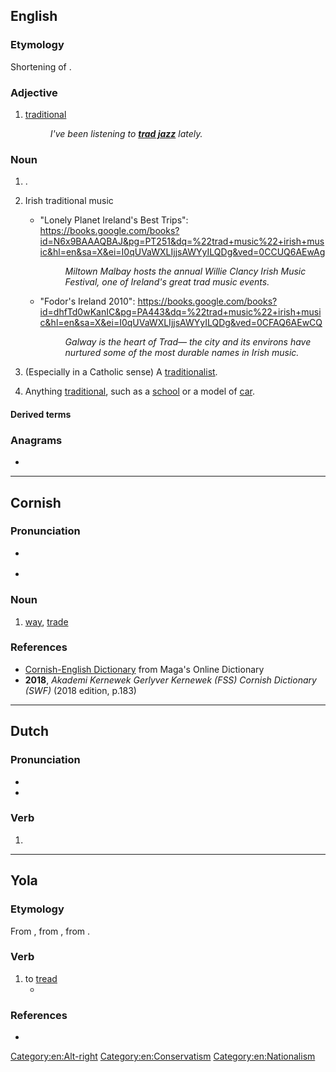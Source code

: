 {{also|Trad|träd|tråd|trąd}}
==English==

===Etymology===
Shortening of {{m|en|traditional}}.

===Adjective===
{{en-adj|-}}

# {{lb|en|mostly|music}} [[traditional]]
#: ''I've been listening to '''[[trad jazz]]''' lately.''

===Noun===
{{en-noun|~}}

# {{lb|en|climbing}} {{l|en|traditional climbing}}.
# {{lb|en|music}} Irish traditional music
#* "Lonely Planet Ireland's Best Trips": https://books.google.com/books?id=N6x9BAAAQBAJ&pg=PT251&dq=%22trad+music%22+irish+music&hl=en&sa=X&ei=I0qUVaWXLIjjsAWYyILQDg&ved=0CCUQ6AEwAg
#*: ''Miltown Malbay hosts the annual Willie Clancy Irish Music Festival, one of Ireland's great trad music events.''
#* "Fodor's Ireland 2010": https://books.google.com/books?id=dhfTd0wKanIC&pg=PA443&dq=%22trad+music%22+irish+music&hl=en&sa=X&ei=I0qUVaWXLIjjsAWYyILQDg&ved=0CFAQ6AEwCQ
#*: ''Galway is the heart of Trad— the city and its environs have nurtured some of the most durable names in Irish music.''
# {{lb|en|informal}} (Especially in a Catholic sense) A [[traditionalist]].
# {{lb|en|informal}} Anything [[traditional]], such as a [[school]] or a model of [[car]].

====Derived terms====
{{col3|en
|trad bolted
|tradcath
|traddy
|trad jazz
|tradlarp
|tradlarper
|trad-pub
|tradthot
|tradwife
}}

===Anagrams===
* {{anagrams|en|a=adrt|'tard|-tard|ADRT|Art.D.|DART|DTRA|Dart|dart|drat|tard}}

[[Category:en:Alt-right]]
[[Category:en:Conservatism]]
[[Category:en:Nationalism]]

----

==Cornish==

===Pronunciation===
* {{a|Revived Middle Cornish}} {{IPA|kw|[traːd]}}
* {{a|Revived Late Cornish}} {{IPA|kw|[træːd]}}

===Noun===
{{kw-noun|m|tradys}}

# [[way]], [[trade]]

===References===
* [https://www.cornishdictionary.org.uk/#trad Cornish-English Dictionary] from Maga's Online Dictionary
* '''2018''', ''Akademi Kernewek Gerlyver Kernewek (FSS) Cornish Dictionary (SWF)'' (2018 edition, p.183)

----

==Dutch==

===Pronunciation===
* {{audio|nl|Nl-trad.ogg|Audio}}
* {{rhymes|nl|ɑt|s=1}}

===Verb===
{{head|nl|verb form}}

# {{nl-verb form of|n=sg|t=past|m=ind|treden}}

----
==Yola==

===Etymology===
From {{inh|yol|enm|treden}}, from {{inh|yol|ang|tredan}}, from {{inh|yol|gmw-pro|*tredan}}.

===Verb===
{{head|yol|verb}}

# to [[tread]]
#* {{quote-book|yol|year=1867|line=12|title=CONGRATULATORY ADDRESS IN THE DIALECT OF FORTH AND BARGY|passage=az avare ye '''trad''' dicke londe|translation=for before your foot '''pressed''' the soil,}}

===References===
* {{R:Poole 1867|page=114}}